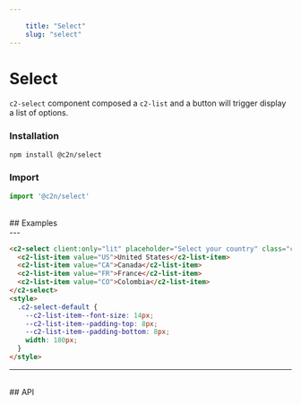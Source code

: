 ```yaml
---
    
    title: "Select"
    slug: "select"
---
```




# Select

`c2-select` component composed a `c2-list` and a button will trigger display a list of options.

### Installation

```bash tag=CodeBlock
npm install @c2n/select
```

### Import

```typescript tag=CodeBlock
import '@c2n/select'
```

<br />
## Examples
<br />
---

```html tag=MdxCodeBlock,compact=true,component=c2-select,id=default
<c2-select client:only="lit" placeholder="Select your country" class="c2-select-default">
  <c2-list-item value="US">United States</c2-list-item>
  <c2-list-item value="CA">Canada</c2-list-item>
  <c2-list-item value="FR">France</c2-list-item>
  <c2-list-item value="CO">Colombia</c2-list-item>
</c2-select>
<style>
  .c2-select-default {
    --c2-list-item--font-size: 14px;
    --c2-list-item--padding-top: 8px;
    --c2-list-item--padding-bottom: 8px;
    width: 180px;
  }
</style>
```

---

<br />
## API

<ApiTable componentTag="c2-select"></ApiTable>
